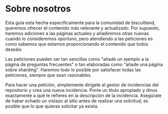 # Sobre nosotros

Esta guía esta hecha específicamente para la comunidad de biscuitland, queremos ofrecer el contenido más relevante y actualizado. Por supuesto, haremos adiciones a las páginas actuales y añadiremos otras nuevas cuando lo consideremos oportuno, pero atendiendo a las peticiones es como sabemos que estamos proporcionando el contenido que todos deseáis.

Las peticiones pueden ser tan sencillas como "añade un ejemplo a la página de preguntas frecuentes" o tan elaboradas como "añade una página sobre sharding". Haremos todo lo posible por satisfacer todas las peticiones, siempre que sean razonables.

Para hacer una petición, simplemente dirígete al gestor de incidencias del repositorio y crea una nueva incidencia. Ponle un título apropiado y dinos exactamente a qué te refieres en la descripción de la incidencia. Asegúrate de haber echado un vistazo al sitio antes de realizar una solicitud; es posible que lo que quieras solicitar ya exista.
